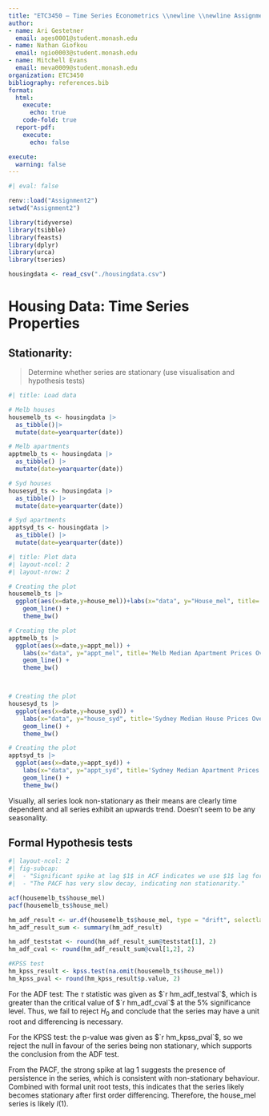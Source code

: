 ```yaml
---
title: "ETC3450 — Time Series Econometrics \\newline \\newline Assignment 2"
author:
- name: Ari Gestetner
  email: ages0001@student.monash.edu
- name: Nathan Giofkou
  email: ngio0003@student.monash.edu
- name: Mitchell Evans 
  email: meva0009@student.monash.edu
organization: ETC3450
bibliography: references.bib
format:
  html:
    execute:
      echo: true
    code-fold: true
  report-pdf:
    execute:
      echo: false

execute: 
  warning: false
---
```


```r
#| eval: false

renv::load("Assignment2")
setwd("Assignment2")
```  

```r
library(tidyverse)
library(tsibble)
library(feasts)
library(dplyr)
library(urca)
library(tseries)

housingdata <- read_csv("./housingdata.csv")
```  

# Housing Data: Time Series Properties


## Stationarity: 

> Determine whether series are stationary (use visualisation and hypothesis tests)


```r
#| title: Load data

# Melb houses
housemelb_ts <- housingdata |> 
  as_tibble()|>
  mutate(date=yearquarter(date))

# Melb apartments
apptmelb_ts <- housingdata |> 
  as_tibble() |>
  mutate(date=yearquarter(date))

# Syd houses
housesyd_ts <- housingdata |> 
  as_tibble() |>
  mutate(date=yearquarter(date))

# Syd apartments
apptsyd_ts <- housingdata |> 
  as_tibble() |>
  mutate(date=yearquarter(date))
```


```r
#| title: Plot data
#| layout-ncol: 2
#| layout-nrow: 2

# Creating the plot
housemelb_ts |> 
  ggplot(aes(x=date,y=house_mel))+labs(x="data", y="House_mel", title='Melb Median House Prices Over Time') +
    geom_line() +
    theme_bw()

# Creating the plot
apptmelb_ts |> 
  ggplot(aes(x=date,y=appt_mel)) + 
    labs(x="data", y="appt_mel", title='Melb Median Apartment Prices Over Time') + 
    geom_line() +
    theme_bw()



# Creating the plot
housesyd_ts |> 
  ggplot(aes(x=date,y=house_syd)) + 
    labs(x="data", y="house_syd", title='Sydney Median House Prices Over Time') + 
    geom_line() +
    theme_bw()

# Creating the plot
apptsyd_ts |> 
  ggplot(aes(x=date,y=appt_syd)) + 
    labs(x="data", y="appt_syd", title='Sydney Median Apartment Prices Over Time') + 
    geom_line() +
    theme_bw()
```

Visually, all series look non-stationary as their means are clearly time dependent and all series exhibit an upwards trend. Doesn’t seem to be any seasonality.

## Formal Hypothesis tests

```r
#| layout-ncol: 2
#| fig-subcap: 
#|  - "Significant spike at lag $1$ in ACF indicates we use $1$ lag for an ADF test."
#|  - "The PACF has very slow decay, indicating non stationarity."

acf(housemelb_ts$house_mel)
pacf(housemelb_ts$house_mel) 

hm_adf_result <- ur.df(housemelb_ts$house_mel, type = "drift", selectlags = "AIC") #ADF test
hm_adf_result_sum <- summary(hm_adf_result)

hm_adf_teststat <- round(hm_adf_result_sum@teststat[1], 2)
hm_adf_cval <- round(hm_adf_result_sum@cval[1,2], 2)

#KPSS test
hm_kpss_result <- kpss.test(na.omit(housemelb_ts$house_mel))
hm_kpss_pval <- round(hm_kpss_result$p.value, 2)
```


For the ADF test: The $\tau$ statistic was given as $`r hm_adf_testval`$, which is greater than the critical value of $`r hm_adf_cval`$ at the $5\%$ significance level. Thus, we fail to reject $H_0$ and conclude that the series may have a unit root and differencing is necessary.

For the KPSS test: the p-value was given as $`r hm_kpss_pval`$, so we reject the null in favour of the series being non stationary, which supports the conclusion from the ADF test.

From the PACF, the strong spike at lag $1$ suggests the presence of persistence in the series, which is consistent with non-stationary behaviour. Combined with formal unit root tests, this indicates that the series likely becomes stationary after first order differencing. Therefore, the house_mel series is likely $I(1)$.
